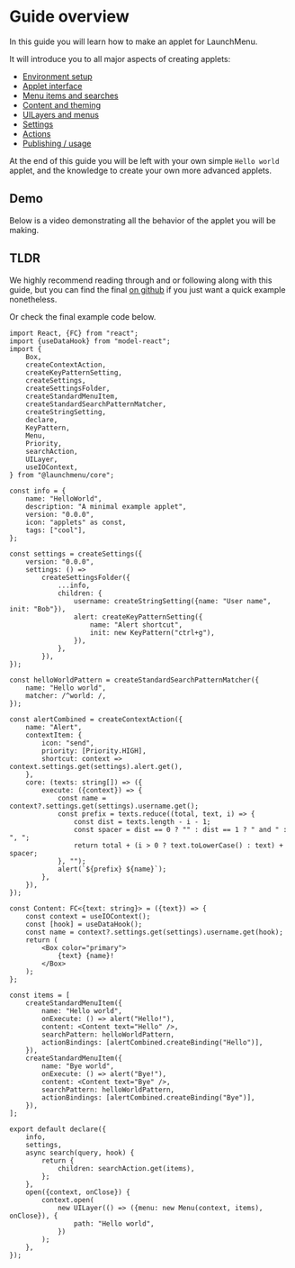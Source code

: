 # Guide overview

In this guide you will learn how to make an applet for LaunchMenu.

It will introduce you to all major aspects of creating applets:

-   <a href="Guide/2.-Environment-setup">Environment setup</a>
-   <a href="Guide/3.-Applet-interface">Applet interface</a>
-   <a href="Guide/4.-Items-and-searches">Menu items and searches</a>
-   <a href="Guide/5.-Content-and-theming">Content and theming</a>
-   <a href="Guide/6.-UILayers-and-menus">UILayers and menus</a>
-   <a href="Guide/7.-Settings">Settings</a>
-   <a href="Guide/8.-Actions">Actions</a>
-   <a href="Guide/9.-Publishing-and-usage">Publishing / usage</a>

At the end of this guide you will be left with your own simple `Hello world` applet, and the knowledge to create your own more advanced applets.

## Demo

Below is a video demonstrating all the behavior of the applet you will be making.

<ScreenRecording src="/videoTest2.mp4" />

## TLDR

We highly recommend reading through and or following along with this guide, but you can find the final [on github](https://github.com/LaunchMenu/LM-applet-quickstart) if you just want a quick example nonetheless.

Or check the final example code below.

```tsx spoiler=true title=HelloWorld.tsx source=https://github.com/LaunchMenu/LM-applet-quickstart/blob/main/src/index.tsx
import React, {FC} from "react";
import {useDataHook} from "model-react";
import {
    Box,
    createContextAction,
    createKeyPatternSetting,
    createSettings,
    createSettingsFolder,
    createStandardMenuItem,
    createStandardSearchPatternMatcher,
    createStringSetting,
    declare,
    KeyPattern,
    Menu,
    Priority,
    searchAction,
    UILayer,
    useIOContext,
} from "@launchmenu/core";

const info = {
    name: "HelloWorld",
    description: "A minimal example applet",
    version: "0.0.0",
    icon: "applets" as const,
    tags: ["cool"],
};

const settings = createSettings({
    version: "0.0.0",
    settings: () =>
        createSettingsFolder({
            ...info,
            children: {
                username: createStringSetting({name: "User name", init: "Bob"}),
                alert: createKeyPatternSetting({
                    name: "Alert shortcut",
                    init: new KeyPattern("ctrl+g"),
                }),
            },
        }),
});

const helloWorldPattern = createStandardSearchPatternMatcher({
    name: "Hello world",
    matcher: /^world: /,
});

const alertCombined = createContextAction({
    name: "Alert",
    contextItem: {
        icon: "send",
        priority: [Priority.HIGH],
        shortcut: context => context.settings.get(settings).alert.get(),
    },
    core: (texts: string[]) => ({
        execute: ({context}) => {
            const name = context?.settings.get(settings).username.get();
            const prefix = texts.reduce((total, text, i) => {
                const dist = texts.length - i - 1;
                const spacer = dist == 0 ? "" : dist == 1 ? " and " : ", ";
                return total + (i > 0 ? text.toLowerCase() : text) + spacer;
            }, "");
            alert(`${prefix} ${name}`);
        },
    }),
});

const Content: FC<{text: string}> = ({text}) => {
    const context = useIOContext();
    const [hook] = useDataHook();
    const name = context?.settings.get(settings).username.get(hook);
    return (
        <Box color="primary">
            {text} {name}!
        </Box>
    );
};

const items = [
    createStandardMenuItem({
        name: "Hello world",
        onExecute: () => alert("Hello!"),
        content: <Content text="Hello" />,
        searchPattern: helloWorldPattern,
        actionBindings: [alertCombined.createBinding("Hello")],
    }),
    createStandardMenuItem({
        name: "Bye world",
        onExecute: () => alert("Bye!"),
        content: <Content text="Bye" />,
        searchPattern: helloWorldPattern,
        actionBindings: [alertCombined.createBinding("Bye")],
    }),
];

export default declare({
    info,
    settings,
    async search(query, hook) {
        return {
            children: searchAction.get(items),
        };
    },
    open({context, onClose}) {
        context.open(
            new UILayer(() => ({menu: new Menu(context, items), onClose}), {
                path: "Hello world",
            })
        );
    },
});
```

<GuideNav next="Guide/2.-Environment-setup" />

